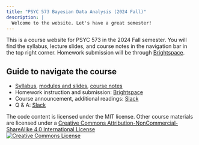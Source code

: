 ```yaml
---
title: "PSYC 573 Bayesian Data Analysis (2024 Fall)"
description: |
  Welcome to the website. Let's have a great semester!
---
```


This is a course website for PSYC 573 in the 2024 Fall semester. You will find the syllabus, lecture slides, and course notes in the navigation bar in the top right corner. Homework submission will be through [Brightspace](https://brightspace.usc.edu).

::: {.callout-tip}
## Guide to navigate the course

* [Syllabus](/syllabus/index.qmd), [modules and slides](/modules.qmd), [course notes](/docs/index.html)
* Homework instruction and submission: [Brightspace](https://blackboard.usc.edu)
* Course announcement, additional readings: [Slack](https://usc.enterprise.slack.com/)
* Q & A: [Slack](https://usc.enterprise.slack.com/)
:::

The code content is licensed under the MIT license. Other course materials are licensed under a <a rel="license" href="http://creativecommons.org/licenses/by-nc-sa/4.0/">Creative Commons Attribution-NonCommercial-ShareAlike 4.0 International License</a>  
<a rel="license" href="http://creativecommons.org/licenses/by-nc-sa/4.0/"><img alt="Creative Commons License" style="border-width:0" src="https://i.creativecommons.org/l/by-nc-sa/4.0/88x31.png" /></a>
